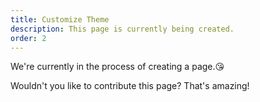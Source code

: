 ```yaml
---
title: Customize Theme
description: This page is currently being created.
order: 2
---
```


We're currently in the process of creating a page.😘

Wouldn't you like to contribute this page? That's amazing!
